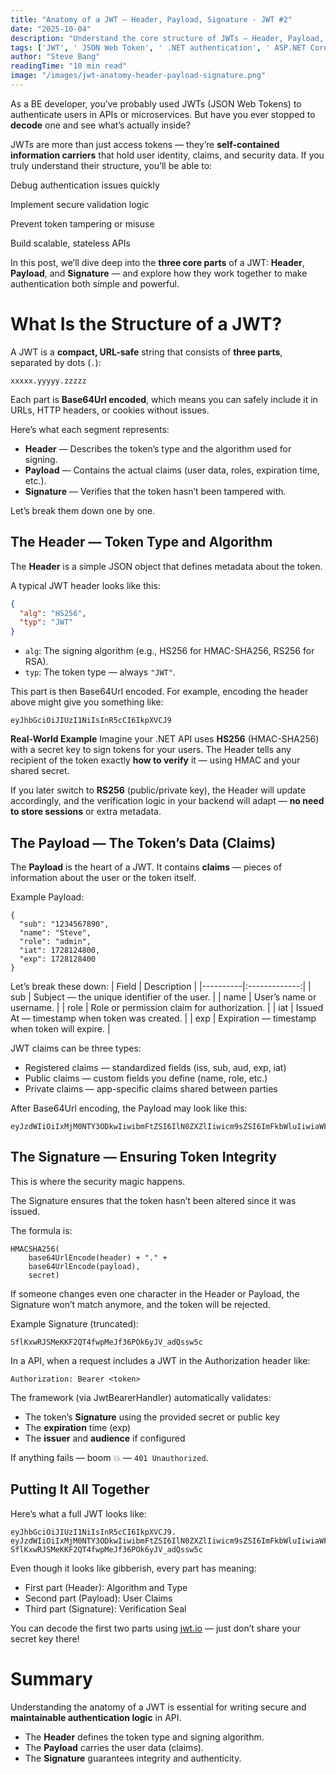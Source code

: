 ```yaml
---
title: "Anatomy of a JWT — Header, Payload, Signature - JWT #2"
date: "2025-10-04"
description: "Understand the core structure of JWTs — Header, Payload, and Signature. Learn how each part works, how they’re encoded, and why every BE developer should know how to verify JWT tokens securely."
tags: ['JWT', ' JSON Web Token', ' .NET authentication', ' ASP.NET Core security', ' token-based authentication', ' JWT in .NET', ' JWT advantages', ' .NET developer guide', ' stateless authentication', ' API security', 'JWT structure', ' JWT header', ' JWT payload', ' JWT signature', ' JSON Web Token explained']
author: "Steve Bang"
readingTime: "10 min read"
image: "/images/jwt-anatomy-header-payload-signature.png"
---
```


As a BE developer, you’ve probably used JWTs (JSON Web Tokens) to authenticate users in APIs or microservices. But have you ever stopped to **decode** one and see what’s actually inside?

JWTs are more than just access tokens — they’re **self-contained information carriers** that hold user identity, claims, and security data. If you truly understand their structure, you’ll be able to:

Debug authentication issues quickly

Implement secure validation logic

Prevent token tampering or misuse

Build scalable, stateless APIs

In this post, we’ll dive deep into the **three core parts** of a JWT: **Header**, **Payload**, and **Signature** — and explore how they work together to make authentication both simple and powerful.

# What Is the Structure of a JWT?
A JWT is a **compact, URL-safe** string that consists of **three parts**, separated by dots (`.`):

```
xxxxx.yyyyy.zzzzz
```

Each part is **Base64Url encoded**, which means you can safely include it in URLs, HTTP headers, or cookies without issues.

Here’s what each segment represents:

- **Header** — Describes the token’s type and the algorithm used for signing.
- **Payload** — Contains the actual claims (user data, roles, expiration time, etc.).
- **Signature** — Verifies that the token hasn’t been tampered with.

Let’s break them down one by one.

## The Header — Token Type and Algorithm

The **Header** is a simple JSON object that defines metadata about the token.

A typical JWT header looks like this:
```json
{
  "alg": "HS256",
  "typ": "JWT"
}
```
- `alg`: The signing algorithm (e.g., HS256 for HMAC-SHA256, RS256 for RSA).
- `typ`: The token type — always `"JWT"`.

This part is then Base64Url encoded. For example, encoding the header above might give you something like:

```
eyJhbGciOiJIUzI1NiIsInR5cCI6IkpXVCJ9
```

**Real-World Example**
Imagine your .NET API uses **HS256** (HMAC-SHA256) with a secret key to sign tokens for your users. The Header tells any recipient of the token exactly **how to verify** it — using HMAC and your shared secret.

If you later switch to **RS256** (public/private key), the Header will update accordingly, and the verification logic in your backend will adapt — **no need to store sessions** or extra metadata.

## The Payload — The Token’s Data (Claims)
The **Payload** is the heart of a JWT. It contains **claims** — pieces of information about the user or the token itself.

Example Payload:
```
{
  "sub": "1234567890",
  "name": "Steve",
  "role": "admin",
  "iat": 1728124800,
  "exp": 1728128400
}
```

Let’s break these down:
| Field   |      Description      | 
|----------|:-------------:|
| sub |  Subject — the unique identifier of the user. |
| name |    User’s name or username.   |
| role | Role or permission claim for authorization. |
| iat | Issued At — timestamp when token was created. |
| exp | Expiration — timestamp when token will expire. |

JWT claims can be three types:
- Registered claims — standardized fields (iss, sub, aud, exp, iat)
- Public claims — custom fields you define (name, role, etc.)
- Private claims — app-specific claims shared between parties

After Base64Url encoding, the Payload may look like this:
```
eyJzdWIiOiIxMjM0NTY3ODkwIiwibmFtZSI6IlN0ZXZlIiwicm9sZSI6ImFkbWluIiwiaWF0IjoxNzI4MTI0ODAwLCJleHAiOjE3MjgxMjg0MDB9
```

## The Signature — Ensuring Token Integrity

This is where the security magic happens.

The Signature ensures that the token hasn’t been altered since it was issued.

The formula is:
```
HMACSHA256(
    base64UrlEncode(header) + "." +
    base64UrlEncode(payload),
    secret)
```

If someone changes even one character in the Header or Payload, the Signature won’t match anymore, and the token will be rejected.

Example Signature (truncated):
```
SflKxwRJSMeKKF2QT4fwpMeJf36POk6yJV_adQssw5c
```

In a API, when a request includes a JWT in the Authorization header like:

```
Authorization: Bearer <token>
```

The framework (via JwtBearerHandler) automatically validates:

- The token’s **Signature** using the provided secret or public key
- The **expiration** time (exp)
- The **issuer** and **audience** if configured

If anything fails — boom 💥 — `401 Unauthorized`.

## Putting It All Together

Here’s what a full JWT looks like:
```
eyJhbGciOiJIUzI1NiIsInR5cCI6IkpXVCJ9.
eyJzdWIiOiIxMjM0NTY3ODkwIiwibmFtZSI6IlN0ZXZlIiwicm9sZSI6ImFkbWluIiwiaWF0IjoxNzI4MTI0ODAwLCJleHAiOjE3MjgxMjg0MDB9.
SflKxwRJSMeKKF2QT4fwpMeJf36POk6yJV_adQssw5c
```

Even though it looks like gibberish, every part has meaning:

- First part (Header): Algorithm and Type
- Second part (Payload): User Claims
- Third part (Signature): Verification Seal

You can decode the first two parts using [jwt.io](https://jwt.io) — just don’t share your secret key there!

# Summary

Understanding the anatomy of a JWT is essential for writing secure and **maintainable authentication logic** in API.

- The **Header** defines the token type and signing algorithm.
- The **Payload** carries the user data (claims).
- The **Signature** guarantees integrity and authenticity.
